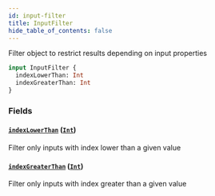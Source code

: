 ```yaml
---
id: input-filter
title: InputFilter
hide_table_of_contents: false
---
```



Filter object to restrict results depending on input properties

```graphql
input InputFilter {
  indexLowerThan: Int
  indexGreaterThan: Int
}
```


### Fields

#### [`indexLowerThan`](#) ([`Int`](/cartesi-rollups/next/api/graphql/scalars/int))

Filter only inputs with index lower than a given value


#### [`indexGreaterThan`](#) ([`Int`](/cartesi-rollups/next/api/graphql/scalars/int))

Filter only inputs with index greater than a given value
